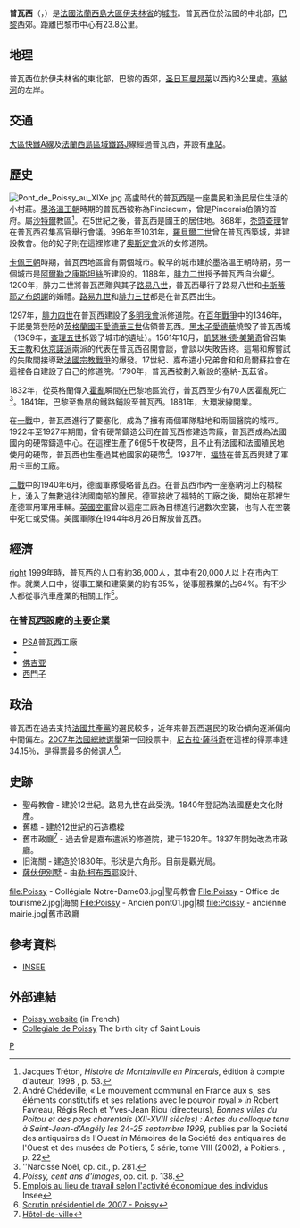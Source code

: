 {{Otheruses|subject=伊夫林市镇Poissy|other=上萨瓦省市镇Poisy|普瓦西 (上萨瓦省)}}
{{noteTA|G1=法国地名}}
{{Infobox French commune
|name               = 普瓦西
| native name =Poissy
|map size           = 270px
|image              = Chambourcy Vue de Poissy.jpg
|map caption        = 普瓦西的位置
|latitude           = 48.9294
|longitude          = 2.0456
|region             = [[法蘭西島大區|法蘭西島大區]]
|department         = [[伊夫林省|伊夫林省]]
|arrondissement     = [[圣日耳曼昂莱区|圣日耳曼昂莱区]]
|canton             = [[普瓦西县|普瓦西县]]
|INSEE              = 78498
|postal code        = 78300
|mayor              = Karl Olive
|term               = 2020–2026
|intercommunality   =
|elevation m        = 27
|elevation min m    = 17
|elevation max m    = 171
|area km2           = 13.28
|population         = 36230
|population date    = 2006
}}

'''普瓦西'''（{{lang-fr|Poissy}}，{{IPA-fr|pwasi|lang|LL-Q150 (fra)-Exilexi-Poissy.wav}}）是[[法國|法國]][[法蘭西島大區|法蘭西島大區]][[伊夫林省|伊夫林省]]的[[市镇_(法国)|城市]]。普瓦西位於法國的中北部，[[巴黎|巴黎]]西郊。距離巴黎市中心有23.8公里。

==地理==
普瓦西位於伊夫林省的東北部，巴黎的西郊，[[圣日耳曼昂莱|圣日耳曼昂莱]]以西約8公里處。[[塞納河|塞納河]]的左岸。

==交通==
[[大區快鐵A線|大區快鐵A線]]及[[法蘭西島區域鐵路|法蘭西島區域鐵路]]J線經過普瓦西，并設有[[普瓦西站|車站]]。

==歷史==
[[File:Pont_de_Poissy_au_XIXe.jpg|left]]
高盧時代的普瓦西是一座農民和漁民居住生活的小村莊。[[墨洛溫王朝|墨洛溫王朝]]時期的普瓦西被称為Pinciacum，曾是Pincerais伯領的首府。屬[[沙特爾|沙特爾]]教區<ref>Jacques Tréton, ''Histoire de Montainville en Pincerais'', édition à compte d'auteur, 1998 , p. 53.</ref>。在5世紀之後，普瓦西是國王的居住地。868年，[[禿頭查理|禿頭查理]]曾在普瓦西召集高官舉行會議。996年至1031年，[[羅貝爾二世_(法蘭西)|羅貝爾二世]]曾在普瓦西築城，并建設教會。他的妃子則在這裡修建了[[奧斯定會|奧斯定會]]派的女修道院。

[[卡佩王朝|卡佩王朝]]時期，普瓦西地區曾有兩個城市。較早的城市建於墨洛溫王朝時期，另一個城市是[[阿爾勒之康斯坦絲|阿爾勒之康斯坦絲]]所建設的。1188年，[[腓力二世_(法蘭西)|腓力二世]]授予普瓦西自治權<ref>André Chédeville, « Le mouvement communal en France aux {{sp-|XI|e|et|XII|e}}s, ses éléments constitutifs et ses relations avec le pouvoir royal » ''in'' Robert Favreau, Régis Rech et Yves-Jean Riou (directeurs), ''Bonnes villes du Poitou et des pays charentais (XII{{e}}-XVIII{{e}} siècles) : Actes du colloque tenu à Saint-Jean-d’Angély les 24-25 septembre 1999'', publiés par la Société des antiquaires de l'Ouest ''in'' Mémoires de la Société des antiquaires de l'Ouest et des musées de Poitiers, 5{{e}} série, tome VIII (2002), à Poitiers. , p. 22</ref>。1200年，腓力二世將普瓦西贈與其子[[路易八世_(法蘭西)|路易八世]]，普瓦西舉行了路易八世和[[卡斯蒂耶之布朗謝|卡斯蒂耶之布朗謝]]的婚禮。[[路易九世_(法蘭西)|路易九世]]和[[腓力三世_(法蘭西)|腓力三世]]都是在普瓦西出生。

1297年，[[腓力四世_(法蘭西)|腓力四世]]在普瓦西建設了[[多明我會|多明我會]]派修道院。在[[百年戰爭|百年戰爭]]中的1346年，于諾曼第登陸的[[英格蘭王國|英格蘭國]]王[[愛德華三世_(英格蘭)|愛德華三世]]佔領普瓦西。[[黑太子愛德華|黑太子愛德華]]燒毀了普瓦西城（1369年，[[查理五世_(法蘭西)|查理五世]]拆毀了城市的遺址）。1561年10月，[[凱瑟琳·德·美第奇|凱瑟琳·德·美第奇]]曾召集[[天主教|天主教]]和[[休京諾派|休京諾派]]兩派的代表在普瓦西召開會談，會談以失敗告終。這場和解嘗試的失敗間接導致[[法國宗教戰爭|法國宗教戰爭]]的爆發。17世紀、嘉布遣小兄弟會和和烏爾蘇拉會在這裡各自建設了自己的修道院。1790年，普瓦西被劃入新設的塞納-瓦茲省。

1832年，從英格蘭傳入[[霍亂|霍亂]]瞬間在巴黎地區流行，普瓦西至少有70人因霍亂死亡<ref>''Narcisse Noël, op. cit., p. 281.</ref>。1841年，巴黎至[[魯昂|魯昂]]的鐵路鋪設至普瓦西。1881年，[[大環狀線|大環狀線]]開業。

在[[一戰|一戰]]中，普瓦西進行了要塞化，成為了擁有兩個軍隊駐地和兩個醫院的城市。1922年至1927年期間，曾有硬幣鑄造公司在普瓦西修建造幣廠，普瓦西成為法國國內的硬幣鑄造中心。在這裡生產了6億5千枚硬幣，且不止有法國和法國殖民地使用的硬幣，普瓦西也生產過其他國家的硬幣<ref>''Poissy, cent ans d'images'', op. cit. p. 138.</ref>。1937年，[[福特汽车|福特]]在普瓦西興建了軍用卡車的工廠。

[[二戰|二戰]]中的1940年6月，德國軍隊侵略普瓦西。在普瓦西市內一座塞納河上的橋樑上，湧入了無數逃往法國南部的難民。德軍接收了福特的工廠之後，開始在那裡生產德軍用軍用車輛。[[英國空軍|英國空軍]]曾以這座工廠為目標進行過數次空襲，也有人在空襲中死亡或受傷。美國軍隊在1944年8月26日解放普瓦西。

==經濟==
[[file:Poissy_-_PSA_Pôle_tertiaire.jpg|right]]
1999年時，普瓦西的人口有約36,000人，其中有20,000人以上在市內工作。就業人口中，從事工業和建築業的約有35%，從事服務業的占64%。有不少人都從事汽車產業的相關工作<ref>[http://www.recensement.insee.fr/RP99/rp99/wr_page.affiche?p_id_nivgeo=C&p_id_loca=78498&p_id_princ=EMP2&p_theme=ALL&p_typeprod=ALL&p_langue=FR Emplois au lieu de travail selon l'activité économique des individus]{{dead link|date=2018年1月 |bot=InternetArchiveBot |fix-attempted=yes }} Insee</ref>。

===在普瓦西設廠的主要企業===
*[[標緻雪鐵龍集團|PSA]]普瓦西工廠
*{{link-en|馬勒公司|Mahle GmbH}}
*[[佛吉亚|佛吉亚]]
*[[西门子公司|西門子]]

==政治==
普瓦西在過去支持[[法國共產黨|法國共產黨]]的選民較多，近年來普瓦西選民的政治傾向逐漸偏向中間偏左。[[2007年法國總統選舉|2007年法國總統選舉]]第一回投票中，[[尼古拉·薩科奇|尼古拉·薩科奇]]在這裡的得票率達34.15％，是得票最多的候選人<ref>[http://www.interieur.gouv.fr/sections/a_votre_service/resultats-elections/PR2007/011/078/78498.html Scrutin présidentiel de 2007 - Poissy]</ref>。

==史跡==
*聖母教會 - 建於12世紀。路易九世在此受洗。1840年登記為法國歷史文化財產。
*舊橋 - 建於12世紀的石造橋樑
*舊市政廳<ref>[http://fr.topic-topos.com/hotel-de-ville-poissy/ Hôtel-de-ville]{{dead link|date=2018年1月 |bot=InternetArchiveBot |fix-attempted=yes }}</ref> - 過去曾是嘉布遣派的修道院，建于1620年。1837年開始改為市政廳。
*旧海關 - 建造於1830年。形狀是六角形。目前是觀光局。
*[[薩伏伊別墅|薩伏伊別墅]] - 由[[勒·柯布西耶|勒·柯布西耶]]設計。
<gallery>
file:Poissy - Collégiale Notre-Dame03.jpg|聖母教會
File:Poissy - Office de tourisme2.jpg|海關
File:Poissy - Ancien pont01.jpg|橋
file:Poissy - ancienne mairie.jpg|舊市政廳
</gallery>

==參考資料==
*[http://www.insee.fr/en/home/home_page.asp INSEE] {{Wayback|url=http://www.insee.fr/en/home/home_page.asp |date=20071124142010 }}
{{Reflist}}

==外部連結==
{{Commons category|Poissy}}
* [http://www.ville-poissy.fr/ Poissy website] {{Wayback|url=http://www.ville-poissy.fr/ |date=20110221130837 }} (in French)
* [http://www.montjoye.net/collegiale_de_poissy_saint_louis Collegiale de Poissy ] {{Wayback|url=http://www.montjoye.net/collegiale_de_poissy_saint_louis |date=20161009195252 }} The birth city of Saint Louis
{{伊夫林省市镇}}
{{Authority control}}
[[Category:伊夫林省市镇|P]]